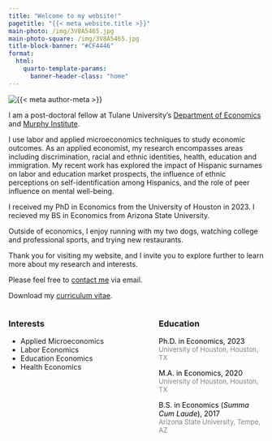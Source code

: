 ```yaml
---
title: "Welcome to my website!"
pagetitle: "{{< meta website.title >}}"
main-photo: /img/3V8A5465.jpg
main-photo-square: /img/3V8A5465.jpg
title-block-banner: "#CF4446"
format:
  html:
    quarto-template-params:
      banner-header-class: "home"
---
```


::: {.grid}

::: {.g-col-12 .g-col-sm-4}

```{=html}
<div class="grid" style="--bs-columns: 5; row-gap: 0;">
  <div class="g-col-1 g-col-sm-0"></div>
  <div class="g-col-3 g-col-sm-5">
    <picture>
      <source media="(max-width: 576px)" srcset="{{< meta main-photo-square >}}">
      <source media="(min-width: 576px)" srcset="{{< meta main-photo >}}">
      <img class="img-fluid" src="{{< meta main-photo >}}" alt="{{< meta author-meta >}}">
    </picture>
  </div>
  <div class="g-col-1 g-col-sm-0"></div>
</div>
```

:::


::: {.g-col-12 .g-col-sm-8}

I am a post-doctoral fellow at Tulane University's [Department of Economics](https://liberalarts.tulane.edu/departments/economics) and [Murphy Institute](https://murphy.tulane.edu/). 

I use labor and applied microeconomics techniques to study economic outcomes. As an applied economist, my research encompasses areas including discrimination, racial and ethnic identities, health, education and immigration. My recent work has explored the impact of Hispanic surnames on labor and education market prospects, the influence of ethnic perceptions on self-identification among Hispanics, and the role of peer influence on mental well-being.

I received my PhD in Economics from the University of Houston in 2023. I recieved my BS in Economics from Arizona State University.

Outside of economics, I enjoy running with my two dogs, watching college and professional sports, and trying new restaurants.

Thank you for visiting my website, and I invite you to explore further to learn more about my research and interests.


<i class="fa-solid fa-envelope"></i> Please feel free to [contact me](mailto:hussainhadah@gmail.com) via email.

<i class="fa-solid fa-download"></i> Download my [curriculum vitae](https://hussainhadah.com/cv/cv.pdf).

:::
:::

:::: {.columns}

::: {.column width="45%"}
### Interests

- Applied Microeconomics
- Labor Economics
- Education Economics
- Health Economics
:::

::: {.column width="10%"}
<!-- empty column to create gap -->
:::

::: {.column width="45%"}
### Education

<i class="fa-solid fa-graduation-cap"></i> <span style="color:black;">Ph.D. in Economics, 2023</span><br><span style="color:gray;font-size:small;">University of Houston, Houston, TX</span>

<i class="fa-solid fa-graduation-cap"></i> <span style="color:black;">M.A. in Economics, 2020</span><br><span style="color:gray;font-size:small;">University of Houston, Houston, TX</span>

<i class="fa-solid fa-graduation-cap"></i> <span style="color:black;">B.S. in Economics (<em>Summa Cum Laude</em>), 2017</span><br><span style="color:gray;font-size:small;">Arizona State University, Tempe, AZ</span>

:::

::::

<!-- # Research

  - [Research In Progress](#research)
  - [Hispanic Discrimination](#sub-topic-1)
  - [Mental Health](#sub-topic-2)

### Research In Progress {#research}

*   Hadah, H.  **Endogenous Hispanic Identity and Ethnic Gaps in the U.S.**
*   Hadah, H., & Maheshri, V.  **Discrimination and the Black-White Arrests Gap.**
*   Hadah, H., & Compta, G.  **Effects of Gun Control Laws on Suicide.**
*   Hadah, H.  **The Effect of Anti-Asian Attitudes on Asian Identity in the U.S.**
*   Button, P., Hadah, H., Schwegman, D., Selman, J., Nguyen-Phuong, T., & Balfe, C.  **Sexual Orientation and Racial Discrimination in Mortgage Lending: An Audit Correspondence Field Experiment.**
    *   Related: See Balfe et al. (2022) for the pilot study.
    *   Note: Experiment planned to go into the field in Jan. 2024.
*   Hadah, H., Button, P., Harris, D., & Lundebjerg, B.  **Parent’s Choice or School’s Choice? Discrimination Against Students in Admission to Private, Charter, and Traditional Public Schools.**

Working Papers
--------------

### Hispanic Discrimination {#sub-topic-1}

*   Hadah, H.  **The Effect of Racial and Ethnic Attitudes on Hispanic Identity in the U.S.**
*   Hadah, H.  **The Impact of Hispanic Last Names and Identity on Labor Market Outcomes.**

### Mental Health {#sub-topic-2}

*   Hadah, H.  **Peer Effects in Adolescent Mental Health.** -->